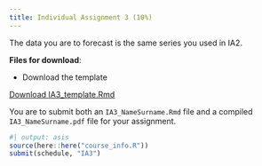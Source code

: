```yaml
---
title: Individual Assignment 3 (10%)
---
```


The data you are to forecast is the same series you used in IA2. 

**Files for download**:

* Download the template

::: {.callout appearance="minimal"}
<i class="bi bi-download"></i> [Download IA3_template.Rmd](assignment_data/IA3_template.Rmd){download="IA3_template.qmd"}
:::


You are to submit both an `IA3_NameSurname.Rmd` file and a compiled `IA3_NameSurname.pdf` file for your assignment.

```r
#| output: asis
source(here::here("course_info.R"))
submit(schedule, "IA3")
```
